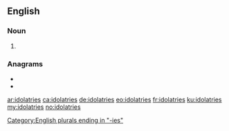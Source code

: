 {{also|idolâtries}}
==English==

===Noun===
{{head|en|noun plural form}}

# {{plural of|idolatry|lang=en}}

===Anagrams===
* {{l|en|editorials}}
* {{l|en|radiolites}}

[[Category:English plurals ending in "-ies"]]

[[ar:idolatries]]
[[ca:idolatries]]
[[de:idolatries]]
[[eo:idolatries]]
[[fr:idolatries]]
[[ku:idolatries]]
[[my:idolatries]]
[[no:idolatries]]